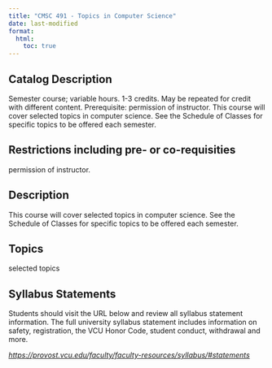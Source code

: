 ```yaml
---
title: "CMSC 491 - Topics in Computer Science"
date: last-modified
format:
  html:
    toc: true
---
```


## Catalog Description

Semester course; variable hours. 1-3 credits. May be repeated for credit with different content. Prerequisite: permission of instructor. This course will cover selected topics in computer science. See the Schedule of Classes for specific topics to be offered each semester.


## Restrictions including pre- or co-requisities
 
permission of instructor.

## Description

This course will cover selected topics in computer science. See the Schedule of Classes for specific topics to be offered each semester.

## Topics

selected topics

## Syllabus Statements

Students should visit the URL below and review all syllabus statement information. The full university syllabus statement includes information on safety, registration, the VCU Honor Code, student conduct, withdrawal and more.

*<https://provost.vcu.edu/faculty/faculty-resources/syllabus/#statements>*


